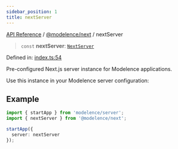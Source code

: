 ```yaml
---
sidebar_position: 1
title: nextServer
---
```


[API Reference](/api-reference/@modelence/next/variables/../../../index) / [@modelence/next](/api-reference/@modelence/next/variables/../index) / nextServer

> `const` **nextServer**: [`NextServer`](/api-reference/@modelence/next/variables/../classes/NextServer)

Defined in: [index.ts:54](https://github.com/modelence/modelence/blob/8aea121c28d43085703bc23e3f214d1fe2d4512f/packages/next/src/index.ts#L54)

Pre-configured Next.js server instance for Modelence applications.

Use this instance in your Modelence server configuration:

## Example

```typescript
import { startApp } from 'modelence/server';
import { nextServer } from '@modelence/next';

startApp({
  server: nextServer
});
```
